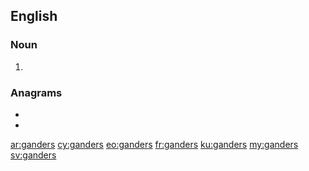 ==English==

===Noun===
{{head|en|noun plural form}}

# {{plural of|gander|lang=en}}

===Anagrams===
* {{l|en|dangers}}
* {{l|en|gardens}}

[[ar:ganders]]
[[cy:ganders]]
[[eo:ganders]]
[[fr:ganders]]
[[ku:ganders]]
[[my:ganders]]
[[sv:ganders]]